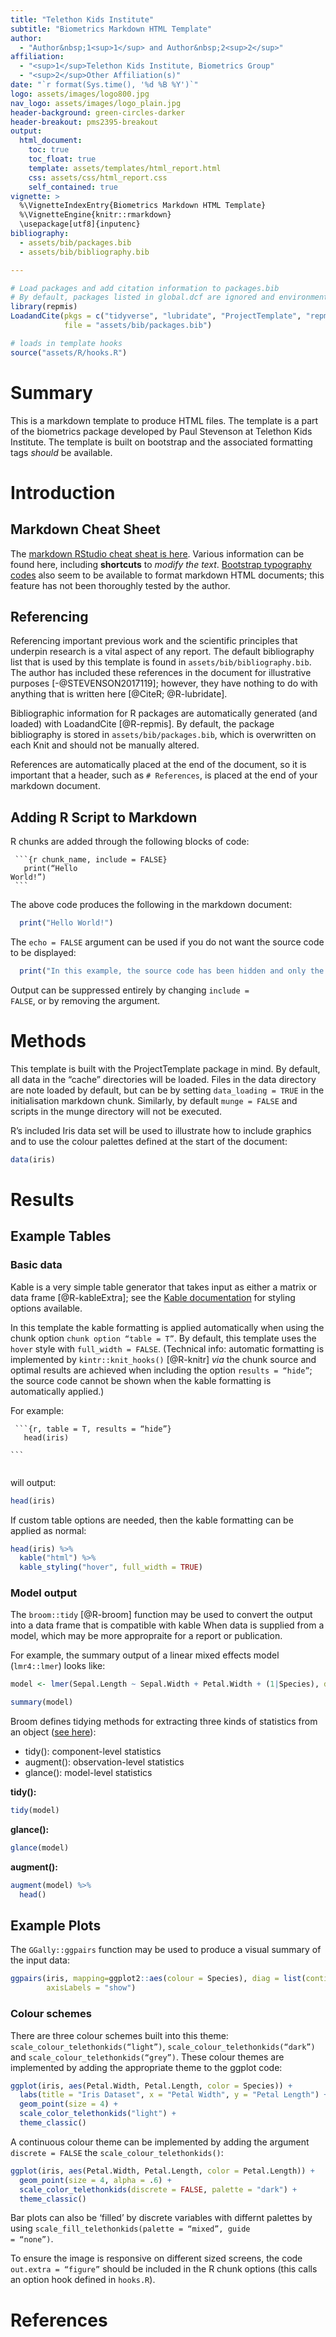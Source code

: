 ```yaml
---
title: "Telethon Kids Institute"
subtitle: "Biometrics Markdown HTML Template"
author:
  - "Author&nbsp;1<sup>1</sup> and Author&nbsp;2<sup>2</sup>"
affiliation:
  - "<sup>1</sup>Telethon Kids Institute, Biometrics Group"
  - "<sup>2</sup>Other Affiliation(s)"
date: "`r format(Sys.time(), '%d %B %Y')`"
logo: assets/images/logo800.jpg
nav_logo: assets/images/logo_plain.jpg
header-background: green-circles-darker
header-breakout: pms2395-breakout
output:
  html_document:
    toc: true
    toc_float: true
    template: assets/templates/html_report.html
    css: assets/css/html_report.css
    self_contained: true
vignette: >
  %\VignetteIndexEntry{Biometrics Markdown HTML Template}
  %\VignetteEngine{knitr::rmarkdown}
  \usepackage[utf8]{inputenc}
bibliography:
  - assets/bib/packages.bib
  - assets/bib/bibliography.bib

---
```


```r
# Load packages and add citation information to packages.bib
# By default, packages listed in global.dcf are ignored and environment initiation is handled by .RProfile.
library(repmis)
LoadandCite(pkgs = c("tidyverse", "lubridate", "ProjectTemplate", "repmis", "biometrics", "knitr", "kableExtra", "broom", "GGally", "lme4"),
            file = "assets/bib/packages.bib")

# loads in template hooks
source("assets/R/hooks.R")

```

# Summary

This is a markdown template to produce HTML files. The template is a part of the biometrics package developed by Paul&nbsp;Stevenson at Telethon Kids Institute. The template is built on bootstrap and the associated formatting tags *should* be available.

# Introduction

## Markdown Cheat Sheet

The [markdown RStudio cheat sheat is here](https://www.rstudio.com/resources/cheatsheets/). Various information can be found here, including **shortcuts** to *modify the text*. [Bootstrap typography codes](https://www.w3schools.com/bootstrap4/bootstrap_typography.asp) also seem to be available to format markdown HTML documents; this feature has not been thoroughly tested by the author.

## Referencing

Referencing important previous work and the scientific principles that underpin research is a vital aspect of any report. The default bibliography list that is used by this template is found in <code>assets/bib/bibliography.bib</code>. The author has included these references in the document for illustrative purposes [-@STEVENSON2017119]; however, they have nothing to do with anything that is written here [@CiteR; @R-lubridate].

Bibliographic information for R packages are automatically generated (and loaded) with LoadandCite [@R-repmis]. By default, the package bibliography is stored in <code>assets/bib/packages.bib</code>, which is overwritten on each Knit and should not be manually altered.

References are automatically placed at the end of the document, so it is important that a header, such as <code>#&nbsp;References</code>, is placed at the end of your markdown document.

## Adding R Script to Markdown
R chunks are added through the following blocks of code:

<code>
\`\`\`{r chunk_name, include = FALSE}<br />
&nbsp;&nbsp;print("Hello World!")<br />
\`\`\`
</code><br />

The above code produces the following in the markdown document:
```r
  print("Hello World!")

```

The <code>echo = FALSE</code> argument can be used if you do not want the source code to be displayed:
```r
  print("In this example, the source code has been hidden and only the output is displayed.")

```

Output can be suppressed entirely by changing <code>include = FALSE</code>, or by removing the argument.

# Methods

This template is built with the ProjectTemplate package in mind. By default, all data in the "cache" directories will be loaded. Files in the data directory are note loaded by default, but can be by setting <code>data_loading = TRUE</code> in the initialisation markdown chunk. Similarly, by default <code>munge = FALSE</code> and scripts in the munge directory will not be executed.

R's included Iris data set will be used to illustrate how to include graphics and to use the colour palettes defined at the start of the document:

```r
data(iris)

```

# Results

## Example Tables

### Basic data

Kable is a very simple table generator that takes input as either a matrix or data frame [@R-kableExtra]; see the [Kable documentation](https://www.rdocumentation.org/packages/kableExtra/versions/0.8.0/topics/kable_styling) for styling options available.

In this template the kable formatting is applied automatically when using the chunk option <code>chunk option "table = T"</code>. By default, this template uses the <code>hover</code> style with <code>full_width = FALSE</code>. (Technical info: automatic formatting is implemented by <code>kintr::knit_hooks()</code> [@R-knitr] *via* the chunk source and optimal results are achieved when including the option <code>results = "hide"</code>; the source code cannot be shown when the kable formatting is automatically applied.)

For example:

<code>
\`\`\`{r, table = T, results = "hide"}<br />
&nbsp;&nbsp;head(iris)<br />
\`\`\`<br />
</code>

will output:

```r
head(iris)

```

If custom table options are needed, then the kable formatting can be applied as normal:
```r
head(iris) %>%
  kable("html") %>%
  kable_styling("hover", full_width = TRUE)

```

### Model output
The <code>broom::tidy</code> [@R-broom] function may be used to convert the output into a data frame that is compatible with kable When data is supplied from a model, which may be more appropraite for a report or publication.

For example, the summary output of a linear mixed effects model (<code>lmr4::lmer</code>) looks like:

```r
model <- lmer(Sepal.Length ~ Sepal.Width + Petal.Width + (1|Species), data = iris)

summary(model)

```

Broom defines tidying methods for extracting three kinds of statistics from an object ([see here](https://opr.princeton.edu/workshops/Downloads/2016Jan_BroomRobinson.pdf)):

* tidy(): component-level statistics
* augment(): observation-level statistics
* glance(): model-level statistics

**tidy():**

```r
tidy(model)

```

**glance():**

```r
glance(model)

```

**augment():**

```r
augment(model) %>%
  head()

```

## Example Plots

The <code>GGally::ggpairs</code> function may be used to produce a visual summary of the input data:

```r
ggpairs(iris, mapping=ggplot2::aes(colour = Species), diag = list(continuous = "densityDiag"),
        axisLabels = "show")

```

<!--<mark>TO DO: Apply Telethon Kids' colour scheme to ggpairs plot.</mark>-->

### Colour schemes

There are three colour schemes built into this theme: <code>scale_colour_telethonkids("light")</code>, <code>scale_colour_telethonkids("dark")</code> and <code>scale_colour_telethonkids("grey")</code>. These colour themes are implemented by adding the appropriate theme to the ggplot code:

```r
ggplot(iris, aes(Petal.Width, Petal.Length, color = Species)) +
  labs(title = "Iris Dataset", x = "Petal Width", y = "Petal Length") +
  geom_point(size = 4) +
  scale_color_telethonkids("light") +
  theme_classic()

```

A continuous colour theme can be implemented by adding the argument <code>discrete = FALSE</code> the <code>scale_colour_telethonkids()</code>:

```r
ggplot(iris, aes(Petal.Width, Petal.Length, color = Petal.Length)) +
  geom_point(size = 4, alpha = .6) +
  scale_color_telethonkids(discrete = FALSE, palette = "dark") +
  theme_classic()

```

Bar plots can also be 'filled' by discrete variables with differnt palettes by using <code>scale_fill_telethonkids(palette = "mixed", guide = "none")</code>.

To ensure the image is responsive on different sized screens, the code <code>out.extra = "figure"</code> should be included in the R chunk options (this calls an option hook defined in <code>hooks.R</code>).

# References

